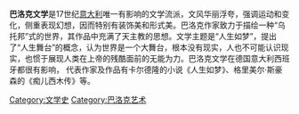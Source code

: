 '''巴洛克文学'''是17世纪[[意大利|意大利]]唯一有影响的文学流派，文风华丽浮夸，强调运动和变化，侧重表现幻想，因而特别有装饰美和形式美。巴洛克作家致力于描绘一种“乌托邦”式的世界，其作品中充满了天主教的思想。文学主题是“人生如梦”，提出了“人生舞台”的概念，认为世界是一个大舞台，根本没有现实，人也不可能认识现实，也惯于展现人类在上帝的残酷面前的无能为力。巴洛克文学在德国意大利西班牙都很有影响， 代表作家及作品有卡尔德隆的小说《人生如梦》、格里美尔·斯豪森的《痴儿西木传》等。

{{西方文學}}

[[Category:文学史|Category:文学史]]
[[Category:巴洛克艺术|Category:巴洛克艺术]]